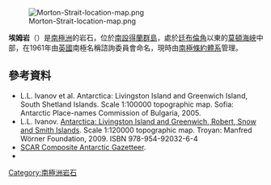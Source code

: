 [[Image:Morton-Strait-location-map.png|thumb]]

{{Coord|62|41|43.6|S|61|15|50.6|W|display=title}}

'''埃姆岩'''（{{lang-en|Aim Rocks}}）是[[南極洲|南極洲]]的岩石，位於[[南設得蘭群島|南設得蘭群島]]，處於[[廷布倫角|廷布倫角]]以東的[[莫頓海峽|莫頓海峽]]中部，在1961年由[[英國|英國]]南極名稱諮詢委員會命名，現時由[[南極條約體系|南極條約體系]]管理。

==參考資料==
* L.L. Ivanov et al. Antarctica: Livingston Island and Greenwich Island, South Shetland Islands. Scale 1:100000 topographic map. Sofia: Antarctic Place-names Commission of Bulgaria, 2005.
* L.L. Ivanov. [http://apcbg.org/image023.jpg Antarctica: Livingston Island and Greenwich, Robert, Snow and Smith Islands]{{Wayback|url=http://apcbg.org/image023.jpg |date=20080424075823 }}. Scale 1:120000 topographic map.  Troyan: Manfred Wörner Foundation, 2009.  ISBN 978-954-92032-6-4
* [http://data.aad.gov.au/aadc/gaz/scar/ SCAR Composite Antarctic Gazetteer]{{WebCite|url=https://www.webcitation.org/5ug2CfC7m?url=http://data.aad.gov.au/aadc/gaz/scar/ |date=20101202140255 |dateformat=iso }}.
*{{usgs-gazetteer|id=153}}

{{南设得兰群岛}}

{{Antarctica-geo-stub}}

[[Category:南極洲岩石|Category:南極洲岩石]]
